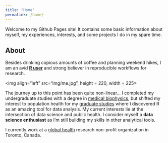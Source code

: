 ```yaml
---
title: "Home"
permalink: /home/
---
```


Welcome to my Github Pages site! It contains some basic information about myself, my experiences, interests, and some projects I do in my spare time. 

## About

Besides drinking copious amounts of coffee and planning weekend hikes, I am an avid **[R user](https://www.r-project.org/)** and strong believer in reproducible workflows for research.  

<img align="left" src="img/me.jpg", height = 220, width = 225>

The journey up to this point has been quite non-linear... I completed my undergraduate studies with a degree in [medical biophysics](https://www.schulich.uwo.ca/biophysics/undergraduate/future_students/what_is_medical_biophysics.html), but shifted my interest to population health for my [graduate studies](https://www.bu.edu/sph/) where I discovered R as an amazing tool for data analysis. My current interests lie at the intersection of data science and public health. I consider myself a **data science enthusiast** as I'm still building my skills in other analytical tools.  

I currently work at a [global health](http://www.cghr.org/) research non-profit organization in Toronto, Canada.  
